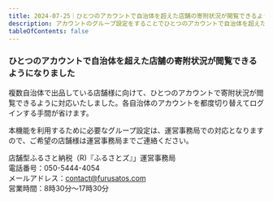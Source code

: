 ```yaml
---
title: 2024-07-25｜ひとつのアカウントで自治体を超えた店舗の寄附状況が閲覧できるようになりました
description: アカウントのグループ設定をすることでひとつのアカウントで自治体を超えた店舗の寄附状況が閲覧できるようになりました。
tableOfContents: false
---
```


### ひとつのアカウントで自治体を超えた店舗の寄附状況が閲覧できるようになりました

複数自治体で出品している店舗様に向けて、ひとつのアカウントで寄附状況が閲覧できるように対応いたしました。各自治体のアカウントを都度切り替えてログインする手間が省けます。  

本機能を利用するために必要なグループ設定は、運営事務局での対応となりますので、ご希望の店舗様は運営事務局までご連絡ください。


店舗型ふるさと納税（R)『ふるさとズ』」運営事務局  
電話番号：050-5444-4054  
メールアドレス：contact@furusatos.com  
営業時間：8時30分～17時30分  


<LinkCard
  title="関連コンテンツ｜スタッフ登録"
  href="/shops/staff/"
/>